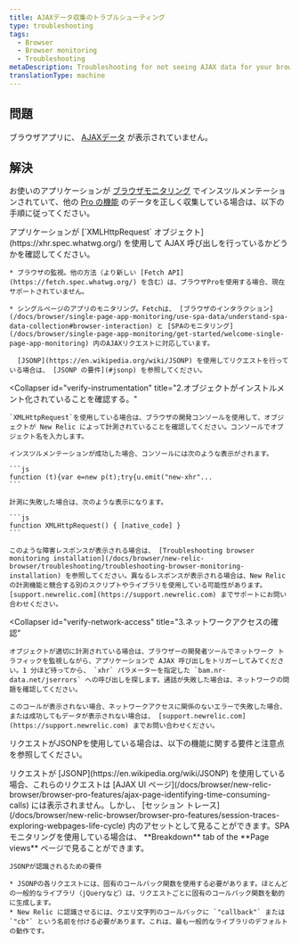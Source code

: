 ```yaml
---
title: AJAXデータ収集のトラブルシューティング
type: troubleshooting
tags:
  - Browser
  - Browser monitoring
  - Troubleshooting
metaDescription: Troubleshooting for not seeing AJAX data for your browser app.
translationType: machine
---
```


## 問題

ブラウザアプリに、 [AJAXデータ](/docs/browser/new-relic-browser/browser-pro-features/ajax-page-identifying-time-consuming-calls) が表示されていません。

## 解決

お使いのアプリケーションが [ブラウザモニタリング](/docs/browser/new-relic-browser/installation-configuration/troubleshooting-browser-monitoring-installation) でインスツルメンテーションされていて、他の [Pro の機能](/docs/browser/new-relic-browser/browser-pro-features) のデータを正しく収集している場合は、以下の手順に従ってください。

<CollapserGroup>
  <Collapser
    id="verify-xmlhttp"
    title="1.XMLHttpRequestを使用していることを確認してください。"
  >
    アプリケーションが [`XMLHttpRequest` オブジェクト](https://xhr.spec.whatwg.org/) を使用して AJAX 呼び出しを行っているかどうかを確認してください。

    * ブラウザの監視。他の方法（より新しい [Fetch API](https://fetch.spec.whatwg.org/) を含む）は、ブラウザProを使用する場合、現在サポートされていません。

    * シングルページのアプリのモニタリング。Fetchは、 [ブラウザのインタラクション](/docs/browser/single-page-app-monitoring/use-spa-data/understand-spa-data-collection#browser-interaction) と [SPAのモニタリング](/docs/browser/single-page-app-monitoring/get-started/welcome-single-page-app-monitoring) 内のAJAXリクエストに対応しています。

      [JSONP](https://en.wikipedia.org/wiki/JSONP) を使用してリクエストを行っている場合は、 [JSONP の要件](#jsonp) を参照してください。
  </Collapser>

  <Collapser
    id="verify-instrumentation"
    title="2.オブジェクトがインストルメント化されていることを確認する。"
  >
    `XMLHttpRequest`を使用している場合は、ブラウザの開発コンソールを使用して、オブジェクトが New Relic によって計測されていることを確認してください。コンソールでオブジェクト名を入力します。

    インスツルメンテーションが成功した場合、コンソールには次のような表示がされます。

    ```js
    function (t){var e=new p(t);try{u.emit("new-xhr"...
    ```

    計測に失敗した場合は、次のような表示になります。

    ```js
    function XMLHttpRequest() { [native_code] }
    ```

    このような障害レスポンスが表示される場合は、 [Troubleshooting browser monitoring installation](/docs/browser/new-relic-browser/troubleshooting/troubleshooting-browser-monitoring-installation) を参照してください。異なるレスポンスが表示される場合は、New Relic の計測機能と競合する別のスクリプトやライブラリを使用している可能性があります。 [support.newrelic.com](https://support.newrelic.com) までサポートにお問い合わせください。
  </Collapser>

  <Collapser
    id="verify-network-access"
    title="3.ネットワークアクセスの確認"
  >
    オブジェクトが適切に計測されている場合は、ブラウザーの開発者ツールでネットワーク トラフィックを監視しながら、アプリケーションで AJAX 呼び出しをトリガーしてみてください。1 分ほど待ってから、 `xhr` パラメーターを指定した `bam.nr-data.net/jserrors` への呼び出しを探します。通話が失敗した場合は、ネットワークの問題を確認してください。

    このコールが表示されない場合、ネットワークアクセスに関係のないエラーで失敗した場合、または成功してもデータが表示されない場合は、 [support.newrelic.com](https://support.newrelic.com) までお問い合わせください。
  </Collapser>
</CollapserGroup>

リクエストがJSONPを使用している場合は、以下の機能に関する要件と注意点を参照してください。

<CollapserGroup>
  <Collapser
    id="jsonp"
    title="JSONPの要件"
  >
    リクエストが [JSONP](https://en.wikipedia.org/wiki/JSONP) を使用している場合、これらのリクエストは [AJAX UI ページ](/docs/browser/new-relic-browser/browser-pro-features/ajax-page-identifying-time-consuming-calls) には表示されません。しかし、 [セッション トレース](/docs/browser/new-relic-browser/browser-pro-features/session-traces-exploring-webpages-life-cycle) 内のアセットとして見ることができます。SPA モニタリングを使用している場合は、 **Breakdown** tab of the **Page views** ページで見ることができます。

    JSONPが認識されるための要件

    * JSONPの各リクエストには、固有のコールバック関数を使用する必要があります。ほとんどの一般的なライブラリ（jQueryなど）は、リクエストごとに固有のコールバック関数を動的に生成します。
    * New Relic に認識させるには、クエリ文字列のコールバックに `"callback"` または `"cb"` という名前を付ける必要があります。これは、最も一般的なライブラリのデフォルトの動作です。
  </Collapser>
</CollapserGroup>